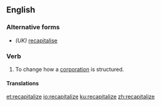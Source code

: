 ==English==

===Alternative forms===
* ''(UK)'' [[recapitalise]]

===Verb===
{{en-verb|recapitalizes|recapitalizing|recapitalized|recapitalized}}

# To change how a [[corporation]] is structured.

====Translations====
{{trans-top|to change how a corporation is structured}}
{{trans-mid}}
{{trans-bottom}}

[[et:recapitalize]]
[[io:recapitalize]]
[[ku:recapitalize]]
[[zh:recapitalize]]